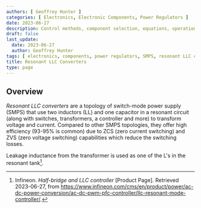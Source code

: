 ```yaml
---
authors: [ Geoffrey Hunter ]
categories: [ Electronics, Electronic Components, Power Regulators ]
date: 2023-06-27
description: Control methods, component selection, equations, operation modes, schematics, examples and more info on resonant LLC converters.
draft: false
last_update:
  date: 2023-06-27
  author: Geoffrey Hunter
tags: [ electronics, components, power regulators, SMPS, resonant LLC converters, inductors, capacitors, transformers ]
title: Resonant LLC Converters
type: page
---
```


<WarningIsNotes />

## Overview

_Resonant LLC converters_ are a topology of switch-mode power supply (SMPS) that use two inductors (LL) and one capacitor in a resonant circuit (along with switches, transformers, a controller and more) to transform voltage and current. Compared to other SMPS topologies, they offer high efficiency (93-95% is common) due to ZCS (zero current switching) and ZVS (zero voltage switching) capabilities which reduce the switching losses.

Leakage inductance from the transformer is used as one of the L's in the resonant tank[^infineon-half-bridge-and-llc-controller].

[^infineon-half-bridge-and-llc-controller]: Infineon. _Half-bridge and LLC controller_ [Product Page]. Retrieved 2023-06-27, from https://www.infineon.com/cms/en/product/power/ac-dc-power-conversion/ac-dc-pwm-pfc-controller/llc-resonant-mode-controller/.
